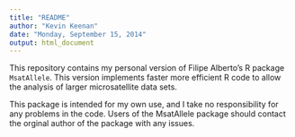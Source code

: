 ```yaml
---
title: "README"
author: "Kevin Keenan"
date: "Monday, September 15, 2014"
output: html_document
---
```


This repository contains my personal version of Filipe Alberto's R package `MsatAllele`. This version implements faster more efficient R code to allow the analysis of larger microsatellite data sets.

This package is intended for my own use, and I take no responsibility for any problems in the code. Users of the MsatAllele package should contact the orginal author of the package with any issues.